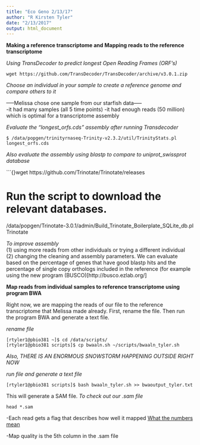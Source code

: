 ```yaml
---
title: "Eco Geno 2/13/17"
author: "R Kirsten Tyler"
date: "2/13/2017"
output: html_document
---
```

**Making a reference transcriptome and Mapping reads to the reference transcriptome**

*Using TransDecoder to predict longest Open Reading Frames (ORF's)*

```{}
wget https://github.com/TransDecoder/TransDecoder/archive/v3.0.1.zip
```

*Choose an individual in your sample to create a reference genome and compare others to it*   

-----Melissa chose one sample from our starfish data-----   
-it had many samples (all 5 time points)
-it had enough reads (50 million) which is optimal for a transcriptome assembly

*Evaluate the "longest_orfs.cds" assembly after running Transdecoder*

```{}
$ /data/popgen/trinityrnaseq-Trinity-v2.3.2/util/TrinityStats.pl longest_orfs.cds
```

*Also evaluate the assembly using blastp to compare to uniprot_swissprot database*

```{}wget https://github.com/Trinotate/Trinotate/releases

# Run the script to download the relevant databases.
/data/popgen/Trinotate-3.0.1/admin/Build_Trinotate_Boilerplate_SQLite_db.pl  Trinotate

*To improve assembly*   
(1) using more reads from other individuals or trying a different individual   
(2) changing the cleaning and assembly parameters. We can evaluate based on the percentage of genes that have good blastp hits and the percentage of single copy orthologs included in the reference (for example using the new program (BUSCO)[http://busco.ezlab.org/]   

**Map reads from individual samples to reference transcriptome using program BWA**   

Right now, we are mapping the reads of our file to the reference transcriptome that Melissa made already. First, rename the file. Then run the program BWA and generate a text file.

*rename file*   
```{}
[rtyler1@pbio381 ~]$ cd /data/scripts/
[rtyler1@pbio381 scripts]$ cp bwaaln.sh ~/scripts/bwaaln_tyler.sh
```
*Also, THERE IS AN ENORMOUS SNOWSTORM HAPPENING OUTSIDE RIGHT NOW*   

*run file and generate a text file*   
```{}
[rtyler1@pbio381 scripts]$ bash bwaaln_tyler.sh >> bwaoutput_tyler.txt
```

This will generate a SAM file. 
*To check out our .sam file*
```{}
head *.sam
```

-Each read gets a flag that describes how well it mapped [What the numbers mean](http://seqanswers.com/forums/showthread.php?t=17314)   

-Map quality is the 5th column in the .sam file


